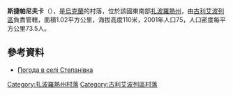 {{coord|47|37|1|N|36|23|11|E|scale:100000|display=title}}

'''斯捷帕尼夫卡'''（{{lang-uk|Степанівка}}），是[[烏克蘭|烏克蘭]]的村落，位於該國東南部[[扎波羅熱州|扎波羅熱州]]，由[[古利艾波列區|古利艾波列區]]負責管轄，面積1.02平方公里，海拔高度110米，2001年人口75，人口密度每平方公里73.5人。

==參考資料==
* [http://weather.in.ua/ua/zaporozhskaja/25124 Погода в селі Степанівка] {{Wayback|url=http://weather.in.ua/ua/zaporozhskaja/25124 |date=20111220165958 }}

{{DEFAULTSORT:Степанівка}}
[[Category:扎波羅熱州村落|Category:扎波羅熱州村落]]
[[Category:古利艾波列區村落|Category:古利艾波列區村落]]


{{Zaporizhia-geo-stub}}
